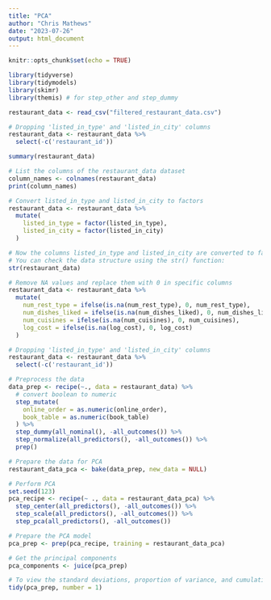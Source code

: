 ```yaml
---
title: "PCA"
author: "Chris Mathews"
date: "2023-07-26"
output: html_document
---
```


```r
knitr::opts_chunk$set(echo = TRUE)
```


```r
library(tidyverse)
library(tidymodels)
library(skimr)
library(themis) # for step_other and step_dummy
```

```r
restaurant_data <- read_csv("filtered_restaurant_data.csv")
```

```r
# Dropping 'listed_in_type' and 'listed_in_city' columns
restaurant_data <- restaurant_data %>% 
  select(-c('restaurant_id'))
```

```r
summary(restaurant_data)
```

```r
# List the columns of the restaurant_data dataset
column_names <- colnames(restaurant_data)
print(column_names)
```

```r
# Convert listed_in_type and listed_in_city to factors
restaurant_data <- restaurant_data %>%
  mutate(
    listed_in_type = factor(listed_in_type),
    listed_in_city = factor(listed_in_city)
  )

# Now the columns listed_in_type and listed_in_city are converted to factors.
# You can check the data structure using the str() function:
str(restaurant_data)
```
```r

# Remove NA values and replace them with 0 in specific columns
restaurant_data <- restaurant_data %>%
  mutate(
    num_rest_type = ifelse(is.na(num_rest_type), 0, num_rest_type),
    num_dishes_liked = ifelse(is.na(num_dishes_liked), 0, num_dishes_liked),
    num_cuisines = ifelse(is.na(num_cuisines), 0, num_cuisines),
    log_cost = ifelse(is.na(log_cost), 0, log_cost)
  )

```

```r
# Dropping 'listed_in_type' and 'listed_in_city' columns
restaurant_data <- restaurant_data %>% 
  select(-c('restaurant_id'))
```

```r
# Preprocess the data
data_prep <- recipe(~., data = restaurant_data) %>%
  # convert boolean to numeric
  step_mutate(
    online_order = as.numeric(online_order),
    book_table = as.numeric(book_table)
  ) %>%
  step_dummy(all_nominal(), -all_outcomes()) %>%
  step_normalize(all_predictors(), -all_outcomes()) %>%
  prep()

```

```r
# Prepare the data for PCA
restaurant_data_pca <- bake(data_prep, new_data = NULL)
```

```r
# Perform PCA
set.seed(123)
pca_recipe <- recipe(~ ., data = restaurant_data_pca) %>%
  step_center(all_predictors(), -all_outcomes()) %>%
  step_scale(all_predictors(), -all_outcomes()) %>%
  step_pca(all_predictors(), -all_outcomes())
```

```r
# Prepare the PCA model
pca_prep <- prep(pca_recipe, training = restaurant_data_pca)

# Get the principal components
pca_components <- juice(pca_prep)

# To view the standard deviations, proportion of variance, and cumulative proportion of each principal component:
tidy(pca_prep, number = 1)
```

